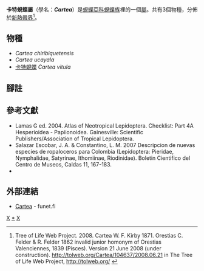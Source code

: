 {{NoteTA|G1=Butterfly}}
{{Automatic Taxobox
| taxon = Cartea
| authority = Kirby, 1871
| image = Carteavitula.JPG
| image_caption = [[卡特蜆蝶|卡特蜆蝶]]<br />''Cartea vitula''
| type_species = [[卡特蜆蝶|卡特蜆蝶]]<br />''Limnas vitula''
| type_species_authority = Hewitson, 1853
| subdivision_ranks = 物種
| subdivision = 共3種，詳閱正文。
| synonyms =
* ''Orestias'' <small>C. & R. Felder, 1862</small>
}}

'''卡特蜆蝶屬'''（學名：'''''Cartea'''''）是[[蜆蝶亞科|蜆蝶亞科]][[蜆蝶族|蜆蝶族]]裡的一個[[屬|屬]]。共有3個物種，分佈於[[新熱帶界|新熱帶界]]<ref>Tree of Life Web Project. 2008. Cartea W. F. Kirby 1871. Orestias C. Felder & R. Felder 1862 invalid junior homonym of Orestias Valenciennes, 1839 (Pisces). Version 21 June 2008 (under construction). http://tolweb.org/Cartea/104637/2008.06.21 in The Tree of Life Web Project, http://tolweb.org/ {{Wayback|url=http://tolweb.org/ |date=20110515100516 }} {{en}}</ref>。

== 物種 ==
* ''Cartea chiribiquetensis''
* ''Cartea ucayala''
* [[卡特蜆蝶|卡特蜆蝶]] ''Cartea vitula''

== 腳註 ==
{{reflist}}

== 參考文獻 ==
{{Commons category|Cartea}}
* Lamas G ed. 2004. Atlas of Neotropical Lepidoptera. Checklist: Part 4A Hesperioidea - Papiionoidea. Gainesville: Scientific Publishers/Association of Tropical Lepidoptera.
* Salazar Escobar, J. A. & Constantino, L. M. 2007 Descripcion de nuevas especies de ropaloceros para Colombia (Lepidoptera: Pieridae, Nymphalidae, Satyrinae, Ithomiinae, Riodinidae). Boletin Cientifico del Centro de Museos, Caldas 11, 167-183.
* {{Cite book | author = 寿建新, 周尧, 李宇飞 | title = 世界蝴蝶分類名錄 | location = 中國 | publisher = 陝西科學技術出版社 | date = 2006-04-01 | ISBN = 9787536936768}}

== 外部連結 ==
* [http://ftp.funet.fi/pub/sci/bio/life/insecta/lepidoptera/ditrysia/papilionoidea/riodinidae/cartea/ Cartea] - funet.fi

{{蜆蝶亞科}}
{{taxonbar}}
[[Category:_1871年描述的分类群|X]]
[[Category:卡特蜆蝶屬|*]]
[[Category:蜆蝶族|X]]